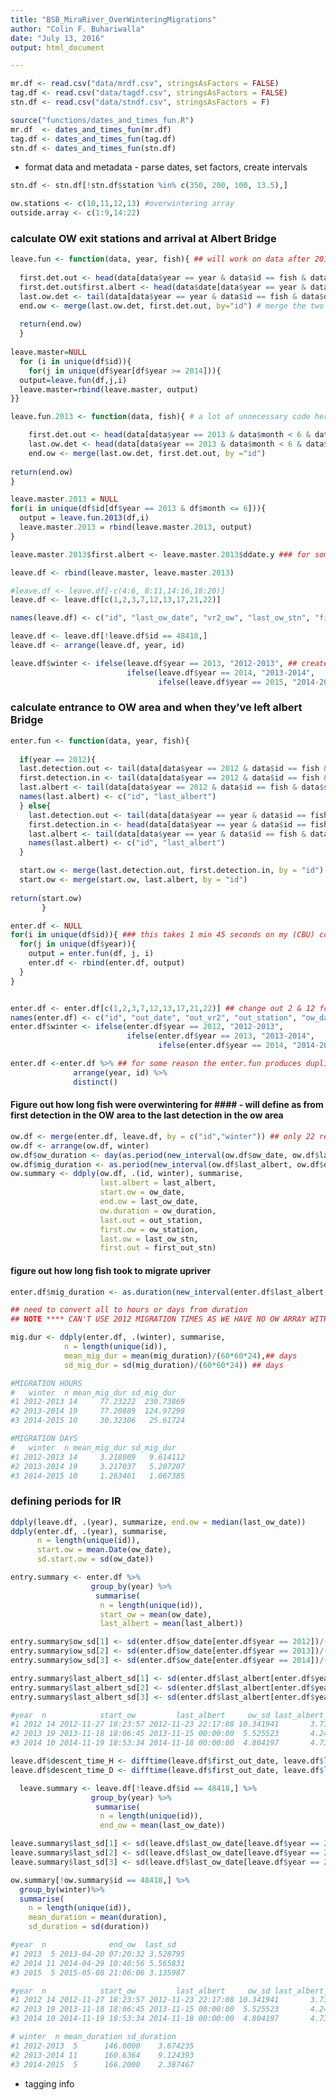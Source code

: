 ```yaml
---
title: "BSB_MiraRiver_OverWinteringMigrations"
author: "Colin F. Buhariwalla"
date: "July 13, 2016"
output: html_document

---
```

```r
mr.df <- read.csv("data/mrdf.csv", stringsAsFactors = FALSE)
tag.df <- read.csv("data/tagdf.csv", stringsAsFactors = FALSE)
stn.df <- read.csv("data/stndf.csv", stringsAsFactors = F)
```


```r
source("functions/dates_and_times_fun.R")
mr.df  <- dates_and_times_fun(mr.df)
tag.df <- dates_and_times_fun(tag.df)
stn.df <- dates_and_times_fun(stn.df)
```

- format data and metadata - parse dates, set factors, create intervals 
```r
stn.df <- stn.df[!stn.df$station %in% c(350, 200, 100, 13.5),]
```

```r
ow.stations <- c(10,11,12,13) #overwintering array
outside.array <- c(1:9,14:22)
```

### calculate OW exit stations and arrival at Albert Bridge ####
```r
leave.fun <- function(data, year, fish){ ## will work on data after 2013 since OW arrays were deployed thenceforth 
  
  first.det.out <- head(data[data$year == year & data$id == fish & data$station %in% outside.array,],1) ## first detection in outside array
  first.det.out$first.albert <- head(data$date[data$year == year & data$id == fish & data$station == 7],1) ## first albert bridge detection
  last.ow.det <- tail(data[data$year == year & data$id == fish & data$date < first.det.out$date,],1) ## last detection in the OverWintering area 
  end.ow <- merge(last.ow.det, first.det.out, by="id") # merge the two (long format, maybe want to make it short format)
  
  return(end.ow)
  }
  
leave.master=NULL
  for (i in unique(df$id)){
    for(j in unique(df$year[df$year >= 2014])){
  output=leave.fun(df,j,i)
  leave.master=rbind(leave.master, output)
}}

leave.fun.2013 <- function(data, fish){ # a lot of unnecessary code here, but it could be decent 

    first.det.out <- head(data[data$year == 2013 & data$month < 6 & data$id == fish & data$station == 7,],1)
    last.ow.det <- head(data[data$year == 2013 & data$month < 6 & data$id == fish & data$station %in% outside.array,],1)
    end.ow <- merge(last.ow.det, first.det.out, by ="id")
    
return(end.ow)
}

leave.master.2013 = NULL
for(i in unique(df$id[df$year == 2013 & df$month <= 6])){
  output = leave.fun.2013(df,i)
  leave.master.2013 = rbind(leave.master.2013, output)
}

leave.master.2013$first.albert <- leave.master.2013$ddate.y ### for some reason when I tried to include a first albert column in leave.fun.2013 I got an error "replacement has 1 row, data has 0"... wtf? 

leave.df <- rbind(leave.master, leave.master.2013)

#leave.df <- leave.df[-c(4:6, 8:11,14:16,18:20)]
leave.df <- leave.df[c(1,2,3,7,12,13,17,21,22)]

names(leave.df) <- c("id", "last_ow_date", "vr2_ow", "last_ow_stn", "first_out_date", "vr2_out", "first_out_stn", "year", "first_albert")

leave.df <- leave.df[!leave.df$id == 48418,]
leave.df <- arrange(leave.df, year, id)

leave.df$winter <- ifelse(leave.df$year == 2013, "2012-2013", ## create a winter category so we can figure out how to match up with entry data 
                          ifelse(leave.df$year == 2014, "2013-2014",
                                 ifelse(leave.df$year == 2015, "2014-2015", "ERROR")))

```


### calculate entrance to OW area and when they've left albert Bridge
```r
enter.fun <- function(data, year, fish){
  
  if(year == 2012){
  last.detection.out <- tail(data[data$year == 2012 & data$id == fish & data$station %in% outside.array,], 1)
  first.detection.in <- tail(data[data$year == 2012 & data$id == fish & data$station %in% outside.array,], 1)
  last.albert <- tail(data[data$year == 2012 & data$id == fish & data$station == 7, c(7,1)], 1)
  names(last.albert) <- c("id", "last_albert")
  } else{
    last.detection.out <- tail(data[data$year == year & data$id == fish & data$station %in% outside.array,], 1)
    first.detection.in <- head(data[data$year == year & data$id == fish & data$date > last.detection.out$date & data$station %in% ow.stations,], 1)
    last.albert <- tail(data[data$year == year & data$id == fish & data$station == 7, c(7,1)], 1)
    names(last.albert) <- c("id", "last_albert") 
  }

  start.ow <- merge(last.detection.out, first.detection.in, by = "id")
  start.ow <- merge(start.ow, last.albert, by = "id")
  
return(start.ow)
       }

enter.df <- NULL 
for(i in unique(df$id)){ ### this takes 1 min 45 seconds on my (CBU) computer
  for(j in unique(df$year)){
    output = enter.fun(df, j, i)
    enter.df <- rbind(enter.df, output)
  }
}


enter.df <- enter.df[c(1,2,3,7,12,13,17,21,22)] ## change out 2 & 12 for 8 and 18
names(enter.df) <- c("id", "out_date", "out_vr2", "out_station", "ow_date", "ow_vr2", "ow_station", "year", "last_albert")
enter.df$winter <- ifelse(enter.df$year == 2012, "2012-2013",
                          ifelse(enter.df$year == 2013, "2013-2014",
                                 ifelse(enter.df$year == 2014, "2014-2015", "ERROR"))) 

enter.df <-enter.df %>% ## for some reason the enter.fun produces duplicates likely to do with the if statement 
              arrange(year, id) %>%
              distinct()
```

#### Figure out how long fish were overwintering for #### - will define as from first detection in the OW area to the last detection in the ow area 
```r
ow.df <- merge(enter.df, leave.df, by = c("id","winter")) ## only 22 records for this 
ow.df <- arrange(ow.df, winter)
ow.df$ow_duration <- day(as.period(new_interval(ow.df$ow_date, ow.df$last_ow_date), "days"))
ow.df$mig_duration <- as.period(new_interval(ow.df$last_albert, ow.df$ow_date))
ow.summary <- ddply(ow.df, .(id, winter), summarise, 
                    last.albert = last_albert,
                    start.ow = ow_date,
                    end.ow = last_ow_date,
                    ow.duration = ow_duration,
                    last.out = out_station,
                    first.ow = ow_station,
                    last.ow = last_ow_stn,
                    first.out = first_out_stn)
```

#### figure out how long fish took to migrate upriver
```r
enter.df$mig_duration <- as.duration(new_interval(enter.df$last_albert, enter.df$ow_date)) 

## need to convert all to hours or days from duration
## NOTE **** CAN'T USE 2012 MIGRATION TIMES AS WE HAVE NO OW ARRAY WITHIN THE SYSTEM

mig.dur <- ddply(enter.df, .(winter), summarise, 
            n = length(unique(id)),
            mean_mig_dur = mean(mig_duration)/(60*60*24),## days
            sd_mig_dur = sd(mig_duration)/(60*60*24)) ## days

#MIGRATION HOURS
#   winter  n mean_mig_dur sd_mig_dur
#1 2012-2013 14     77.23222  230.73869
#2 2013-2014 19     77.20889  124.97298
#3 2014-2015 10     30.32306   25.61724

#MIGRATION DAYS
#   winter  n mean_mig_dur sd_mig_dur
#1 2012-2013 14     3.218009   9.614112
#2 2013-2014 19     3.217037   5.207207
#3 2014-2015 10     1.263461   1.067385

```

### defining periods for IR 
```r
ddply(leave.df, .(year), summarize, end.ow = median(last_ow_date))
ddply(enter.df, .(year), summarise, 
      n = length(unique(id)),
      start.ow = mean.Date(ow_date),
      sd.start.ow = sd(ow_date))

entry.summary <- enter.df %>%
                  group_by(year) %>%
                   summarise(
                    n = length(unique(id)),
                    start_ow = mean(ow_date),
                    last_albert = mean(last_albert))

entry.summary$ow_sd[1] <- sd(enter.df$ow_date[enter.df$year == 2012])/(3600*24)# need to do this because dplyr/plyr can't handle converting SD to numbers... returns a date 
entry.summary$ow_sd[2] <- sd(enter.df$ow_date[enter.df$year == 2013])/(3600*24)
entry.summary$ow_sd[3] <- sd(enter.df$ow_date[enter.df$year == 2014])/(3600*24)

entry.summary$last_albert_sd[1] <- sd(enter.df$last_albert[enter.df$year == 2012])/(3600*24)# need to do this because dplyr/plyr can't handle converting SD to numbers... returns a date 
entry.summary$last_albert_sd[2] <- sd(enter.df$last_albert[enter.df$year == 2013])/(3600*24)
entry.summary$last_albert_sd[3] <- sd(enter.df$last_albert[enter.df$year == 2014])/(3600*24)

#year  n            start_ow         last_albert     ow_sd last_albert_sd
#1 2012 14 2012-11-27 18:23:57 2012-11-23 22:17:08 10.341941       3.730628
#2 2013 19 2013-11-18 18:06:45 2013-11-15 00:00:00  5.525523       4.242641
#3 2014 10 2014-11-19 18:53:34 2014-11-18 00:00:00  4.804197       4.737557

leave.df$descent_time_H <- difftime(leave.df$first_out_date, leave.df$last_ow_date, units = "hours")
leave.df$descent_time_D <- difftime(leave.df$first_out_date, leave.df$last_ow_date, units = "days")

  leave.summary <- leave.df[!leave.df$id == 48418,] %>%
                  group_by(year) %>%
                   summarise(
                    n = length(unique(id)),
                    end_ow = mean(last_ow_date))

leave.summary$last_sd[1] <- sd(leave.df$last_ow_date[leave.df$year == 2013])/(3600*24)
leave.summary$last_sd[2] <- sd(leave.df$last_ow_date[leave.df$year == 2014])/(3600*24)
leave.summary$last_sd[3] <- sd(leave.df$last_ow_date[leave.df$year == 2015])/(3600*24)

ow.summary[!ow.summary$id == 48418,] %>%
  group_by(winter)%>%
  summarise(
    n = length(unique(id)),
    mean_duration = mean(duration),
    sd_duration = sd(duration))

#year  n              end_ow  last_sd
#1 2013  5 2013-04-20 07:20:32 3.528795
#2 2014 11 2014-04-29 10:40:56 5.565831
#3 2015  5 2015-05-08 21:06:06 3.135987

#year  n            start_ow         last_albert     ow_sd last_albert_sd
#1 2012 14 2012-11-27 18:23:57 2012-11-23 22:17:08 10.341941       3.730628
#2 2013 19 2013-11-18 18:06:45 2013-11-15 00:00:00  5.525523       4.242641
#3 2014 10 2014-11-19 18:53:34 2014-11-18 00:00:00  4.804197       4.737557

# winter  n mean_duration sd_duration
#1 2012-2013  5      146.0000    3.674235
#2 2013-2014 11      160.6364    9.124393
#3 2014-2015  5      166.2000    2.387467
```

- tagging info 